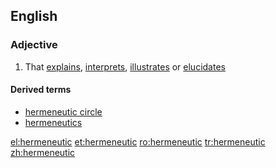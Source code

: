 ==English==

===Adjective===
{{en-adj}}

# That [[explain]]s, [[interpret]]s, [[illustrate]]s or [[elucidate]]s

====Derived terms====
* [[hermeneutic circle]]
* [[hermeneutics]]

[[el:hermeneutic]]
[[et:hermeneutic]]
[[ro:hermeneutic]]
[[tr:hermeneutic]]
[[zh:hermeneutic]]